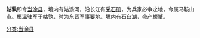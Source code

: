 {{unreferenced|time=2011-10-18T10:01:22+00:00}}
'''姑孰'''即今[[当涂县|当涂县]]，境内有姑溪河，沿长江有[[采石矶|采石矶]]，为兵家必争之地，今属马鞍山市。[[桓温|桓温]]驻军于姑孰，时为[[东晋|东晋]]军事要地。境内有[[石臼湖|石臼湖]]，盛产螃蟹。

[[分类:当涂县|分类:当涂县]]